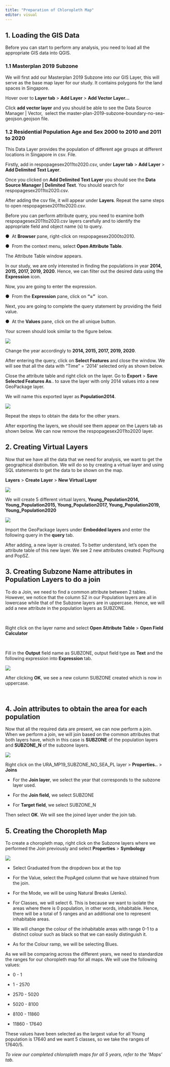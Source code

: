 ```yaml
---
title: "Preparation of Chloropleth Map"
editor: visual
---
```


## 1. Loading the GIS Data

Before you can start to perform any analysis, you need to load all the appropriate GIS data into QGIS.

### 1.1 Masterplan 2019 Subzone

We will first add our Masterplan 2019 Subzone into our GIS Layer, this will serve as the base map layer for our study. It contains polygons for the land spaces in Singapore.

Hover over to **Layer tab** \> **Add Layer** \> **Add Vector Layer\...**

Click **add vector layer** and you should be able to see the Data Source Manager \| Vector,  select the master-plan-2019-subzone-boundary-no-sea-geojson.geojson file.

### 1.2 Residential Population Age and Sex 2000 to 2010 and 2011 to 2020

This Data Layer provides the population of different age groups at different locations in Singapore in csv. File.

Firstly, add in respopagesex2011to2020.csv, under **Layer tab** \> **Add Layer** \> **Add Delimited Text Layer**.

Once you clicked on **Add Delimited Text Layer** you should see the **Data Source Manager \| Delimited Text**. You should search for respopagesex2011to2020.csv.

After adding the csv file, it will appear under **Layers**. Repeat the same steps to open respopagesex2011to2020.csv.

Before you can perform attribute query, you need to examine both respopagesex2011to2020.csv layers carefully and to identify the appropriate field and object name (s) to query.

●  At **Browser** pane, right-click on respopagesex2000to2010.

●  From the context menu, select **Open Attribute Table**.

The Attribute Table window appears.

In our study, we are only interested in finding the populations in year **2014, 2015, 2017, 2019, 2020**. Hence, we can filter out the desired data using the **Expression** icon.

Now, you are going to enter the expression.

●  From the **Expression** pane, click on **"="**  icon.

Next, you are going to complete the query statement by providing the field value.

●  At the **Values** pane, click on the all unique button.

Your screen should look similar to the figure below.

![](images/chloropleth%201.jpg)

Change the year accordingly to **2014, 2015, 2017, 2019, 2020**.

After entering the query, click on **Select Features** and close the window. We will see that all the data with "Time" = '2014' selected only as shown below.

Close the attribute table and right click on the layer. Go to **Export** \> **Save Selected Features As**.. to save the layer with only 2014 values into a new GeoPackage layer.

We will name this exported layer as **Population2014**.

![](images/chloropleth%202.jpg)

Repeat the steps to obtain the data for the other years.

After exporting the layers, we should see them appear on the Layers tab as shown below. We can now remove the respopagesex2011to2020 layer.

## 2. Creating Virtual Layers

Now that we have all the data that we need for analysis, we want to get the geographical distribution. We will do so by creating a virtual layer and using SQL statements to get the data to be shown on the map.

**Layers** \> **Create Layer** \> **New Virtual Layer**

![](images/chloro3.jpg)

We will create 5 different virtual layers, **Young_Population2014, Young_Population2015, Young_Population2017, Young_Population2019, Young_Population2020**

![](images/chloro4.jpg)

Import the GeoPackage layers under **Embedded layers** and enter the following query in the **query** tab.

After adding, a new layer is created. To better understand, let's open the attribute table of this new layer. We see 2 new attributes created: PopYoung and PopSZ.

## 3. Creating Subzone Name attributes in Population Layers to do a join

To do a Join, we need to find a common attribute between 2 tables. However, we notice that the column SZ in our Population layers are all in lowercase while that of the Subzone layers are in uppercase. Hence, we will add a new attribute in the population layers as SUBZONE.

 

Right click on the layer name and select **Open Attribute Table** \> **Open Field Calculator**

 

Fill in the **Output** field name as SUBZONE, output field type as **Text** and the following expression into **Expression** tab.

![](images/chloro5.jpg)

After clicking **OK**, we see a new column SUBZONE created which is now in uppercase.

\

## 4. Join attributes to obtain the area for each population

Now that all the required data are present, we can now perform a join. When we perform a join, we will join based on the common attributes that both layers have, which in this case is **SUBZONE** of the population layers and **SUBZONE_N** of the subzone layers.

![](images/chloro6-01.jpg)

Right click on the URA_MP19_SUBZONE_NO_SEA_PL layer \> **Properties..** \> **Joins**

-   For the **Join layer**, we select the year that corresponds to the subzone layer used.

-   For the **Join field,** we select SUBZONE

-   For **Target field**, we select SUBZONE_N

Then select **OK**. We will see the joined layer under the join tab.

## 5. Creating the Choropleth Map

To create a choropleth map, right click on the Subzone layers where we performed the Join previously and select **Properties** \> **Symbology**

![](images/chloro7.jpg)

-   Select Graduated from the dropdown box at the top

-   For the Value, select the PopAged column that we have obtained from the join.

-   For the Mode, we will be using Natural Breaks (Jenks).

-   For Classes, we will select 6. This is because we want to isolate the areas where there is 0 population, in other words, inhabitable. Hence, there will be a total of 5 ranges and an additional one to represent inhabitable areas.

-   We will change the colour of the inhabitable areas with range 0-1 to a distinct colour such as black so that we can easily distinguish it.

-   As for the Colour ramp, we will be selecting Blues.

As we will be comparing across the different years, we need to standardize the ranges for our choropleth map for all maps. We will use the following values:

-   0 - 1

-   1 - 2570

-   2570 - 5020

-   5020 - 8100

-   8100 - 11860

-   11860 - 17640

These values have been selected as the largest value for all Young population is 17640 and we want 5 classes, so we take the ranges of 17640/5.

*To view our completed chloropleth maps for all 5 years, refer to the 'Maps' tab.*\
\
